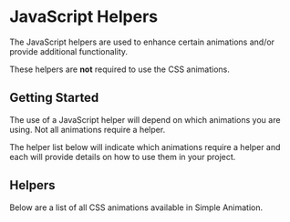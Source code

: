 
# JavaScript Helpers

The JavaScript helpers are used to enhance certain animations and/or provide additional functionality.

These helpers are **not** required to use the CSS animations.

## Getting Started

The use of a JavaScript helper will depend on which animations you are using. Not all animations require a helper.

The helper list below will indicate which animations require a helper and each will provide details on how to use them in your project.

## Helpers

Below are a list of all CSS animations available in Simple Animation.

<DocCardList />



